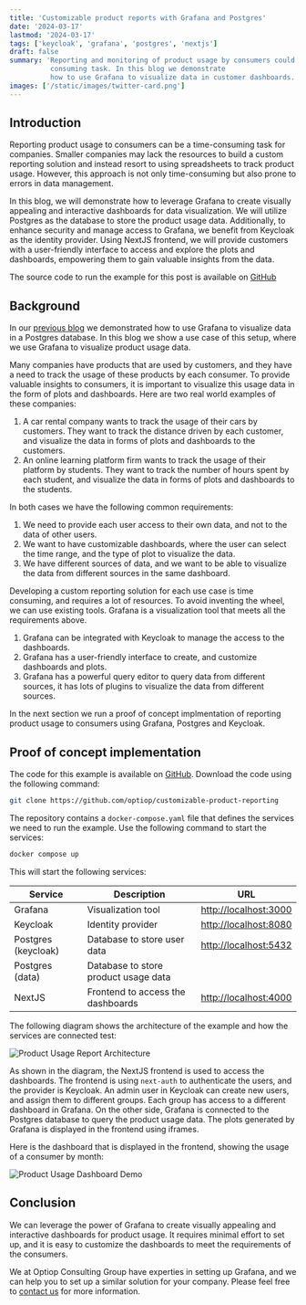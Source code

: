 ```yaml
---
title: 'Customizable product reports with Grafana and Postgres'
date: '2024-03-17'
lastmod: '2024-03-17'
tags: ['keycloak', 'grafana', 'postgres', 'nextjs']
draft: false
summary: 'Reporting and monitoring of product usage by consumers could be a time 
          consuming task. In this blog we demonstrate 
          how to use Grafana to visualize data in customer dashboards.'
images: ['/static/images/twitter-card.png']
---
```


## Introduction


Reporting product usage to consumers can be a time-consuming task for companies. 
Smaller companies may lack the resources to build a custom reporting solution and 
instead resort to using spreadsheets to track product usage. However, this approach 
is not only time-consuming but also prone to errors in data management.

In this blog, we will demonstrate how to leverage Grafana to create visually appealing 
and interactive dashboards for data visualization. We will utilize Postgres as the 
database to store the product usage data. Additionally, to enhance security and 
manage access to Grafana, we benefit from Keycloak as the identity provider. 
Using NextJS frontend, we will provide customers with a user-friendly interface 
to access and explore the plots and dashboards, empowering them to gain valuable 
insights from the data.

The source code to run the example for this post is available on 
[GitHub](https://github.com/optiop/customizable-product-reporting)

<TOCInline toc={props.toc} exclude="Introduction" />

## Background

In our [previous blog](https://optiop.org/blog/content/visualize-postgres-data-using-grafana-ecs/)
we demonstrated how to use Grafana to visualize data in a Postgres database. In this blog we show 
a use case of this setup, where we use Grafana to visualize product usage data.

Many companies have products that are used by customers, and they have a need to track the 
usage of these products by each consumer. To provide valuable insights to consumers, it 
is important to visualize this usage data in the form of plots and dashboards. 
Here are two real world examples of these companies:

1. A car rental company wants to track the usage of their cars by customers. They want to 
   track the distance driven by each customer, and visualize the data in forms of plots and 
   dashboards to the customers.
2. An online learning platform firm wants to track the usage of their platform by students. They 
   want to track the number of hours spent by each student, and visualize the data in forms 
   of plots and dashboards to the students.

In both cases we have the following common requirements:
1. We need to provide each user access to their own data, and not to the data of other users.
2. We want to have customizable dashboards, where the user can select the time range, and 
    the type of plot to visualize the data.
3. We have different sources of data, and we want to be able to visualize the data from 
    different sources in the same dashboard.

Developing a custom reporting solution for each use case is time consuming, and requires
a lot of resources. To avoid inventing the wheel, we can use existing tools. Grafana 
is a visualization tool that meets all the requirements above. 
1. Grafana can be integrated with Keycloak to manage the access to the dashboards.
2. Grafana has a user-friendly interface to create, and customize dashboards and plots.
3. Grafana has a powerful query editor to query data from different sources, it has 
  lots of plugins to visualize the data from different sources.

In the next section we run a proof of concept implmentation of reporting product usage
to consumers using Grafana, Postgres and Keycloak.

## Proof of concept implementation

The code for this example is available on [GitHub](https://github.com/optiop/customizable-product-reporting).
Download the code using the following command:

```bash
git clone https://github.com/optiop/customizable-product-reporting
```

The repository contains a `docker-compose.yaml` file that defines the services we need to run the example.
Use the following command to start the services:

```bash
docker compose up
```

This will start the following services:

| Service | Description | URL |
| --- | --- | --- |
| Grafana | Visualization tool | [http://localhost:3000](http://localhost:3000) |
| Keycloak | Identity provider | [http://localhost:8080](http://localhost:8080) |
| Postgres (keycloak) | Database to store user data | [http://localhost:5432](http://localhost:5432) |
| Postgres (data) | Database to store product usage data |  |
| NextJS | Frontend to access the dashboards | [http://localhost:4000](http://localhost:4000) |

The following diagram shows the architecture of the example and how the services are connected test:

<div className="flex justify-center">
<Image
  src="/static/images/blog/customizable-product-reporting/customizable.product.dashboard.arch.png"
  alt="Product Usage Report Architecture"
  width={600}
  height={400}
/>
</div>

As shown in the diagram, the NextJS frontend is used to access the dashboards.
The frontend is using `next-auth` to authenticate the users, and the provider 
is Keycloak. An admin user in Keycloak can create new users, and assign them to
different groups. Each group has access to a different dashboard in Grafana.
On the other side, Grafana is connected to the Postgres database to query the
product usage data. The plots generated by Grafana is displayed in the frontend
using iframes.

Here is the dashboard that is displayed in the frontend, showing the usage of 
a consumer by month:

<div className="flex justify-center">
<Image
  src="/static/images/blog/customizable-product-reporting/grafana.dashboard.reporting.png"
  alt="Product Usage Dashboard Demo"
  className="border border-white"
  width={600}
  height={400}
/>
</div>

## Conclusion
We can leverage the power of Grafana to create visually appealing and interactive
dashboards for product usage. It requires minimal effort to set up, and it is
easy to customize the dashboards to meet the requirements of the consumers.

We at Optiop Consulting Group have experties in setting up Grafana, and we can
help you to set up a similar solution for your company. Please feel free to
[contact us](https://optiop.org/contact) for more information.